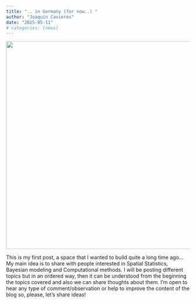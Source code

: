 ```yaml
---
title: ".. in Germany (for now..) "
author: "Joaquin Cavieres"
date: "2025-05-11"
# categories: [news]
---
```


![](/images/plot2.jpg){width="569"}

This is my first post, a space that I wanted to build quite a long time ago... My main idea is to share with people interested in Spatial Statistics, Bayesian modeling and Computational methods. I will be posting different topics but in an ordered way, then it can be understood from the beginning the topics covered and also we can share thoughts about them. I'm open to hear any type of comment/observation or help to improve the content of the blog so, please, let's share ideas!
